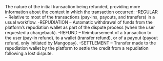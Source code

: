 <ResponseField name="InitialTransactionNature" type="string" >    
The nature of the initial transaction being refunded, providing more information about the context in which the transaction occurred:  
-REGULAR – Relative to most of the transactions (pay-ins, payouts, and transfers) in a usual workflow.  
-REPUDIATION – Automatic withdrawal of funds from the platform’s repudiation wallet as part of the dispute process (when the user requested a chargeback).  
-REFUND – Reimbursement of a transaction to the user (pay-in refund), to a wallet (transfer refund), or of a payout (payout refund, only initiated by Mangopay).  
-SETTLEMENT – Transfer made to the repudiation wallet by the platform to settle the credit from a repudiation following a lost dispute.  
</ResponseField>